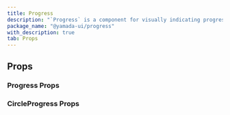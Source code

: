 ```yaml
---
title: Progress
description: "`Progress` is a component for visually indicating progress."
package_name: "@yamada-ui/progress"
with_description: true
tab: Props
---
```


## Props

### Progress Props

<PropsCard
  name="colorScheme"
  type='"whiteAlpha" | "blackAlpha" | "gray" | "zinc" | "neutral" | "stone" | "red" | "rose" | "pink" | "orange" | "amber" | "yellow" | "lime" | "green" | "emerald" | "teal" | "cyan" | "sky" | "blue" | "indigo" | "violet" | "purple" | "fuchsia"'
  description="The visual color appearance of the component."
/>
<PropsCard
  name="filledTrackColor"
  type='"link" | "border" | Color | "current" | "whiteAlpha.50" | "whiteAlpha.100" | "whiteAlpha.200" | "whiteAlpha.300" | "whiteAlpha.400" | "whiteAlpha.500" | "whiteAlpha.600" | ... 252 more ... | ColorModeArray<...>'
  description="The CSS `color` property."
/>
<PropsCard
  name="hasStripe"
  type="boolean"
  description="If `true`, the progress bar will show stripe."
/>
<PropsCard
  name="isAnimation"
  type="boolean"
  description="If `true`, the progress will be indeterminate and the `value` prop will be ignored."
/>
<PropsCard
  name="isStripeAnimation"
  type="boolean"
  description="If `true`, and hasStripe is `true`, the stripes will be animated."
/>
<PropsCard
  name="max"
  type="number"
  description="The maximum value of the progress."
/>
<PropsCard
  name="min"
  type="number"
  description="The minimum value of the progress."
/>
<PropsCard
  name="size"
  type='"xs" | "sm" | "md" | "lg"'
  description="The size of the Progress."
/>
<PropsCard
  name="speed"
  type="string | number"
  description="The animation speed in seconds."
/>
<PropsCard
  name="value"
  type="number"
  description="The value of the progress."
/>
<PropsCard
  name="variant"
  type="string"
  description="The variant of the Progress."
/>

### CircleProgress Props

<PropsCard
  name="color"
  type='UIValue<"link" | "border" | Color | "current" | "whiteAlpha.50" | "whiteAlpha.100" | "whiteAlpha.200" | "whiteAlpha.300" | "whiteAlpha.400" | "whiteAlpha.500" | "whiteAlpha.600" | ... 251 more ... | "danger">'
  description="The CSS `color` property."
/>
<PropsCard
  name="isAnimation"
  type="boolean"
  description="If `true`, the progress will be indeterminate and the `value` prop will be ignored."
/>
<PropsCard
  name="isRounded"
  type="boolean"
  description="If `true`, the cap of the progress indicator will be rounded."
/>
<PropsCard
  name="max"
  type="number"
  description="The maximum value of the progress."
/>
<PropsCard
  name="min"
  type="number"
  description="The minimum value of the progress."
/>
<PropsCard
  name="size"
  type='UIValue<number | "px" | (string & {}) | "-moz-initial" | "inherit" | "initial" | "revert" | "revert-layer" | "unset" | "-moz-fit-content" | "-moz-max-content" | "-moz-min-content" | ... 64 more ... | "9xl">'
  description="The CSS `box-size` property."
/>
<PropsCard
  name="speed"
  type="[string | number, string | number]"
  description="The animation speed in seconds."
/>
<PropsCard
  name="thickness"
  type='UIValue<number | "px" | (string & {}) | "-moz-initial" | "inherit" | "initial" | "revert" | "revert-layer" | "unset" | "-moz-fit-content" | "-moz-max-content" | "-moz-min-content" | ... 64 more ... | "9xl">'
  description="The CSS `width` property."
/>
<PropsCard
  name="trackColor"
  type='UIValue<"link" | "border" | Color | "current" | "whiteAlpha.50" | "whiteAlpha.100" | "whiteAlpha.200" | "whiteAlpha.300" | "whiteAlpha.400" | "whiteAlpha.500" | "whiteAlpha.600" | ... 251 more ... | "danger">'
  description="The CSS `color` property."
/>
<PropsCard
  name="value"
  type="number"
  description="The value of the progress."
/>
